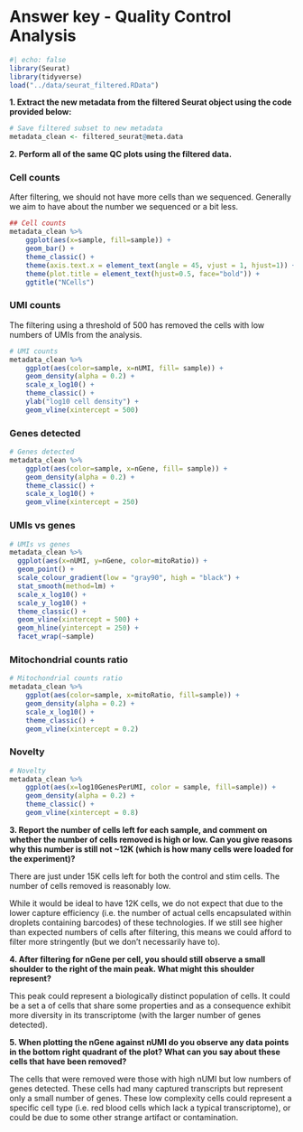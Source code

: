 # Answer key - Quality Control Analysis

```r
#| echo: false
library(Seurat)
library(tidyverse)
load("../data/seurat_filtered.RData")
```

**1. Extract the new metadata from the filtered Seurat object using the code provided below:**

```r
# Save filtered subset to new metadata
metadata_clean <- filtered_seurat@meta.data
```

**2. Perform all of the same QC plots using the filtered data.**

### Cell counts

After filtering, we should not have more cells than we sequenced. Generally we aim to have about the number we sequenced or a bit less. 

```r
## Cell counts
metadata_clean %>% 
  	ggplot(aes(x=sample, fill=sample)) + 
  	geom_bar() +
  	theme_classic() +
  	theme(axis.text.x = element_text(angle = 45, vjust = 1, hjust=1)) +
  	theme(plot.title = element_text(hjust=0.5, face="bold")) +
  	ggtitle("NCells")
```


### UMI counts

The filtering using a threshold of 500 has removed the cells with low numbers of UMIs from the analysis.

```r
# UMI counts
metadata_clean %>% 
  	ggplot(aes(color=sample, x=nUMI, fill= sample)) + 
  	geom_density(alpha = 0.2) + 
  	scale_x_log10() + 
  	theme_classic() +
  	ylab("log10 cell density") +
  	geom_vline(xintercept = 500)
```

### Genes detected

```r
# Genes detected
metadata_clean %>% 
  	ggplot(aes(color=sample, x=nGene, fill= sample)) + 
  	geom_density(alpha = 0.2) + 
  	theme_classic() +
  	scale_x_log10() + 
  	geom_vline(xintercept = 250)
```


### UMIs vs genes
```r
# UMIs vs genes
metadata_clean %>% 
  ggplot(aes(x=nUMI, y=nGene, color=mitoRatio)) + 
  geom_point() + 
  scale_colour_gradient(low = "gray90", high = "black") +
  stat_smooth(method=lm) +
  scale_x_log10() + 
  scale_y_log10() + 
  theme_classic() +
  geom_vline(xintercept = 500) +
  geom_hline(yintercept = 250) +
  facet_wrap(~sample)
```


### Mitochondrial counts ratio
```r
# Mitochondrial counts ratio
metadata_clean %>% 
  	ggplot(aes(color=sample, x=mitoRatio, fill=sample)) + 
  	geom_density(alpha = 0.2) + 
  	scale_x_log10() + 
  	theme_classic() +
  	geom_vline(xintercept = 0.2)
```


### Novelty
```r
# Novelty
metadata_clean %>%
  	ggplot(aes(x=log10GenesPerUMI, color = sample, fill=sample)) +
  	geom_density(alpha = 0.2) +
  	theme_classic() +
  	geom_vline(xintercept = 0.8)
```


**3. Report the number of cells left for each sample, and comment on whether the number of cells removed is high or low. Can you give reasons why this number is still not ~12K (which is how many cells were loaded for the experiment)?**

There are just under 15K cells left for both the control and stim cells. The number of cells removed is reasonably low. 

While it would be ideal to have 12K cells, we do not expect that due to the lower capture efficiency (i.e. the number of actual cells encapsulated within droplets containing barcodes) of these technologies. If we still see higher than expected numbers of cells after filtering, this means we could afford to filter more stringently (but we don't necessarily have to).

**4. After filtering for nGene per cell, you should still observe a small shoulder to the right of the main peak. What might this shoulder represent?**

This peak could represent a biologically distinct population of cells. It could be a set a of cells that share some properties and as a consequence exhibit more diversity in its transcriptome (with the larger number of genes detected).


**5. When plotting the nGene against nUMI do you observe any data points in the bottom right quadrant of the plot? What can you say about these cells that have been removed?**

The cells that were removed were those with high nUMI but low numbers of genes detected. These cells had many captured transcripts but represent only a small number of genes. These low complexity cells could represent a specific cell type (i.e. red blood cells which lack a typical transcriptome), or could be due to some other strange artifact or contamination.
